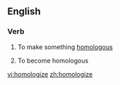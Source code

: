 ==English==

===Verb===
{{en-verb|homologiz|ing}}

#{{transitive}} To make something [[homologous]]
#{{intransitive}} To become homologous

[[vi:homologize]]
[[zh:homologize]]
